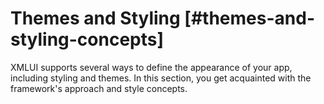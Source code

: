 # Themes and Styling [#themes-and-styling-concepts]

XMLUI supports several ways to define the appearance of your app, including styling and themes. In this section, you get acquainted with the framework's approach and style concepts.